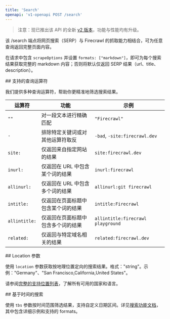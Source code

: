 ```yaml
---
title: 'Search'
openapi: 'v1-openapi POST /search'
---
```


> 注意：现已推出该 API 的全新 [v2 版本](/zh/api-reference/endpoint/search)，功能与性能均有升级。

该 /search 端点将网页搜索（SERP）与 Firecrawl 的抓取能力相结合，可为任意查询返回完整页面内容。

在请求中包含 `scrapeOptions` 并设置 `formats: ["markdown"]`，即可为每个搜索结果获取完整的 markdown 内容；否则将默认仅返回 SERP 结果（url、title、description）。

<div id="supported-query-operators">
  ## 支持的查询运算符
</div>

我们提供多种查询运算符，帮助你更精准地筛选搜索结果。

| 运算符 | 功能 | 示例 |
---|-|-|
| `""` | 对一段文本进行精确匹配 | `"Firecrawl"`
| `-` | 排除特定关键词或对其他运算符取反 | `-bad`, `-site:firecrawl.dev`
| `site:` | 仅返回来自指定网站的结果 | `site:firecrawl.dev`
| `inurl:` | 仅返回在 URL 中包含某个词的结果 | `inurl:firecrawl`
| `allinurl:` | 仅返回在 URL 中包含多个词的结果 | `allinurl:git firecrawl`
| `intitle:` | 仅返回在页面标题中包含某个词的结果 | `intitle:Firecrawl`
| `allintitle:` | 仅返回在页面标题中包含多个词的结果 | `allintitle:firecrawl playground`
| `related:` | 仅返回与特定域名相关的结果 | `related:firecrawl.dev`

<div id="location-parameter">
  ## Location 参数
</div>

使用 `location` 参数获取按地理位置定向的搜索结果。格式：&quot;string&quot;。示例：&quot;Germany&quot;、&quot;San Francisco,California,United States&quot;。

请参阅[完整的支持位置列表](https://firecrawl.dev/search_locations.json)，了解所有可用的国家和语言。

<div id="time-based-search">
  ## 基于时间的搜索
</div>

使用 `tbs` 参数按时间范围筛选结果，支持自定义日期区间。详见[搜索功能文档](https://docs.firecrawl.dev/features/search#time-based-search)，其中包含详细示例和支持的 formats。